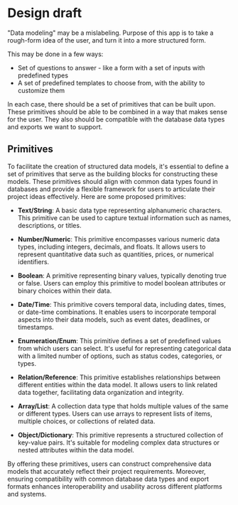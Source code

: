 # Design draft

"Data modeling" may be a mislabeling. Purpose of this app is to take a rough-form idea of the user,
and turn it into a more structured form.

This may be done in a few ways:
- Set of questions to answer - like a form with a set of inputs with predefined types
- A set of predefined templates to choose from, with the ability to customize them

In each case, there should be a set of primitives that can be built upon. These primitives should be
able to be combined in a way that makes sense for the user. They also should be compatible with the
database data types and exports we want to support.

## Primitives

To facilitate the creation of structured data models, it's essential to define a set of primitives
that serve as the building blocks for constructing these models. These primitives should align
with common data types found in databases and provide a flexible framework for users to articulate
their project ideas effectively. Here are some proposed primitives:

- **Text/String**: A basic data type representing alphanumeric characters.
This primitive can be used to capture textual information such as names, descriptions, or titles.

- **Number/Numeric**: This primitive encompasses various numeric data types,
including integers, decimals, and floats.
It allows users to represent quantitative data such as quantities, prices, or numerical identifiers.

- **Boolean**: A primitive representing binary values,
typically denoting true or false. Users can employ this primitive
to model boolean attributes or binary choices within their data.

- **Date/Time**: This primitive covers temporal data, including dates,
times, or date-time combinations. It enables users to incorporate temporal
aspects into their data models, such as event dates, deadlines, or timestamps.

- **Enumeration/Enum**: This primitive defines a set of predefined values
from which users can select. It's useful for representing categorical data with
a limited number of options, such as status codes, categories, or types.

- **Relation/Reference**: This primitive establishes relationships between
different entities within the data model. It allows users to link related data together,
facilitating data organization and integrity.

- **Array/List**: A collection data type that holds multiple values of the same or different types.
Users can use arrays to represent lists of items, multiple choices, or collections of related data.

- **Object/Dictionary**: This primitive represents a structured collection of key-value pairs.
It's suitable for modeling complex data structures or nested attributes within the data model.

By offering these primitives, users can construct comprehensive data models that
accurately reflect their project requirements. Moreover, ensuring compatibility
with common database data types and export formats enhances
interoperability and usability across different platforms and systems.
